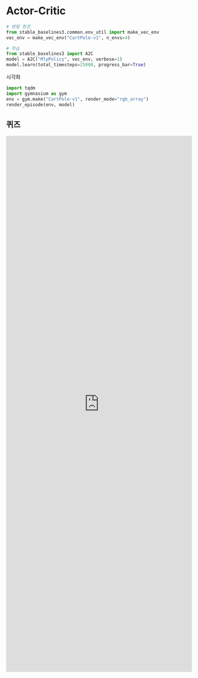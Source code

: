 

# Actor-Critic


```python copy
# 병렬 환경
from stable_baselines3.common.env_util import make_vec_env
vec_env = make_vec_env("CartPole-v1", n_envs=4)

# 학습
from stable_baselines3 import A2C
model = A2C("MlpPolicy", vec_env, verbose=1)
model.learn(total_timesteps=25000, progress_bar=True)
```


시각화




```python copy
import tqdm
import gymnasium as gym
env = gym.make("CartPole-v1", render_mode="rgb_array")
render_episode(env, model)
```


## 퀴즈

<iframe src="https://tally.so/embed/wgZarP?alignLeft=1&hideTitle=1&transparentBackground=1&dynamicHeight=1" loading="lazy" width="100%" height="1450" frameborder="0" marginheight="0" marginwidth="0" title="[RL] Actor-Critic"></iframe>